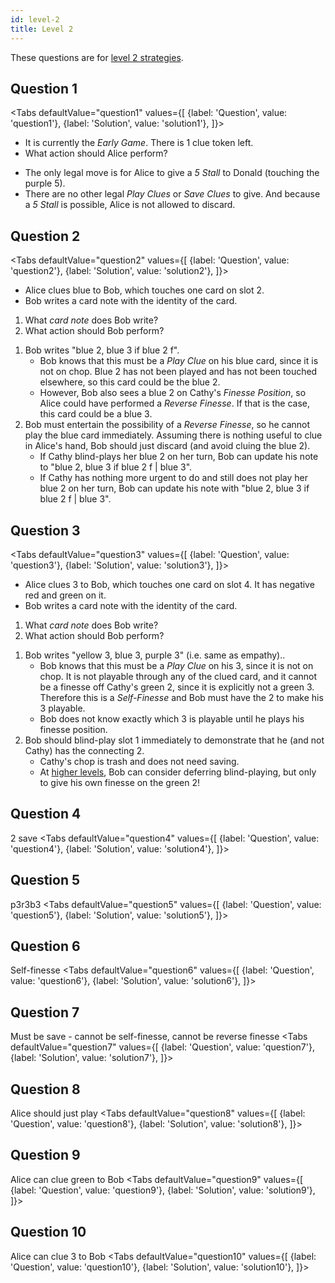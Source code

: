```yaml
---
id: level-2
title: Level 2
---
```




These questions are for [level 2 strategies](/docs/level-2).

<!-- lint disable no-undefined-references -->

## Question 1

<Tabs
defaultValue="question1"
values={[
{label: 'Question', value: 'question1'},
{label: 'Solution', value: 'solution1'},
]}>
<TabItem value="question1">

- It is currently the _Early Game_. There is 1 clue token left.
- What action should Alice perform?

</TabItem>
<TabItem value="solution1">

- The only legal move is for Alice to give a _5 Stall_ to Donald (touching the purple 5).
- There are no other legal _Play Clues_ or _Save Clues_ to give. And because a _5 Stall_ is possible, Alice is not allowed to discard.

</TabItem>
</Tabs>

<EarlyGameQuestion4 />

## Question 2

<Tabs
defaultValue="question2"
values={[
{label: 'Question', value: 'question2'},
{label: 'Solution', value: 'solution2'},
]}>
<TabItem value="question2">

- Alice clues blue to Bob, which touches one card on slot 2.
- Bob writes a card note with the identity of the card.

1. What _card note_ does Bob write?
1. What action should Bob perform?

</TabItem>
<TabItem value="solution2">

1. Bob writes "blue 2, blue 3 if blue 2 f".
   - Bob knows that this must be a _Play Clue_ on his blue card, since it is not on chop. Blue 2 has not been played and has not been touched elsewhere, so this card could be the blue 2.
   - However, Bob also sees a blue 2 on Cathy's _Finesse Position_, so Alice could have performed a _Reverse Finesse_. If that is the case, this card could be a blue 3.
1. Bob must entertain the possibility of a _Reverse Finesse_, so he cannot play the blue card immediately. Assuming there is nothing useful to clue in Alice's hand, Bob should just discard (and avoid cluing the blue 2).
   - If Cathy blind-plays her blue 2 on her turn, Bob can update his note to "blue 2, blue 3 if blue 2 f | blue 3".
   - If Cathy has nothing more urgent to do and still does not play her blue 2 on her turn, Bob can update his note with "blue 2, blue 3 if blue 2 f | blue 3".

</TabItem>
</Tabs>

<Question2 />

## Question 3

<Tabs
defaultValue="question3"
values={[
{label: 'Question', value: 'question3'},
{label: 'Solution', value: 'solution3'},
]}>
<TabItem value="question3">

- Alice clues 3 to Bob, which touches one card on slot 4. It has negative red and green on it.
- Bob writes a card note with the identity of the card.

1. What _card note_ does Bob write?
1. What action should Bob perform?

</TabItem>
<TabItem value="solution3">

1. Bob writes "yellow 3, blue 3, purple 3" (i.e. same as empathy)..
    - Bob knows that this must be a _Play Clue_ on his 3, since it is not on chop. It is not playable through any of the clued card, and it cannot be a finesse off Cathy's green 2, since it is explicitly not a green 3. Therefore this is a _Self-Finesse_ and Bob must have the 2 to make his 3 playable.
    - Bob does not know exactly which 3 is playable until he plays his finesse position.
1. Bob should blind-play slot 1 immediately to demonstrate that he (and not Cathy) has the connecting 2.
    - Cathy's chop is trash and does not need saving.
    - At [higher levels](/docs/level-5#urgency-principle-playing-into-finesses-as-soon-as-possible), Bob can consider deferring blind-playing, but only to give his own finesse on the green 2!

</TabItem>
</Tabs>

<Question3 />

## Question 4

2 save
<Tabs
defaultValue="question4"
values={[
{label: 'Question', value: 'question4'},
{label: 'Solution', value: 'solution4'},
]}>
<TabItem value="question4">


</TabItem>
<TabItem value="solution4">

</TabItem>
</Tabs>

<Question4 />

## Question 5

p3r3b3
<Tabs
defaultValue="question5"
values={[
{label: 'Question', value: 'question5'},
{label: 'Solution', value: 'solution5'},
]}>
<TabItem value="question5">


</TabItem>
<TabItem value="solution5">

</TabItem>
</Tabs>

<Question5 />

## Question 6

Self-finesse
<Tabs
defaultValue="question6"
values={[
{label: 'Question', value: 'question6'},
{label: 'Solution', value: 'solution6'},
]}>
<TabItem value="question6">


</TabItem>
<TabItem value="solution6">

</TabItem>
</Tabs>

<Question6 />

## Question 7

Must be save - cannot be self-finesse, cannot be reverse finesse
<Tabs
defaultValue="question7"
values={[
{label: 'Question', value: 'question7'},
{label: 'Solution', value: 'solution7'},
]}>
<TabItem value="question7">


</TabItem>
<TabItem value="solution7">

</TabItem>
</Tabs>

<Question7 />

## Question 8

Alice should just play
<Tabs
defaultValue="question8"
values={[
{label: 'Question', value: 'question8'},
{label: 'Solution', value: 'solution8'},
]}>
<TabItem value="question8">


</TabItem>
<TabItem value="solution8">

</TabItem>
</Tabs>

<Question8 />

## Question 9

Alice can clue green to Bob
<Tabs
defaultValue="question9"
values={[
{label: 'Question', value: 'question9'},
{label: 'Solution', value: 'solution9'},
]}>
<TabItem value="question9">


</TabItem>
<TabItem value="solution9">

</TabItem>
</Tabs>

<Question9 />

## Question 10

Alice can clue 3 to Bob
<Tabs
defaultValue="question10"
values={[
{label: 'Question', value: 'question10'},
{label: 'Solution', value: 'solution10'},
]}>
<TabItem value="question10">


</TabItem>
<TabItem value="solution10">

</TabItem>
</Tabs>

<Question10 />
